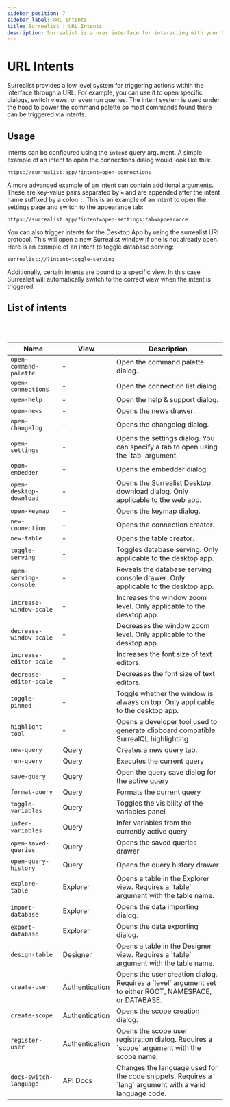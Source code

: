 ---
sidebar_position: 7
sidebar_label: URL Intents
title: Surrealist | URL Intents
description: Surrealist is a user interface for interacting with your SurrealDB database visually. It enables you to seamlessly connect to any SurrealDB instance, allowing you to execute queries, explore your tables, design your schemas, and much more.
---

# URL Intents

Surrealist provides a low level system for triggering actions within the interface through a URL. For example, you can use it to open specific dialogs, switch views, or even run queries.
The intent system is used under the hood to power the command palette so most commands found there can be triggered via intents.

## Usage

Intents can be configured using the `intent` query argument. A simple example of an intent to open the connections dialog would look like this:

```
https://surrealist.app/?intent=open-connections
```

A more advanced example of an intent can contain additional arguments. These are key-value pairs separated by `=` and are appended after the intent name suffixed by a colon `:`.
This is an example of an intent to open the settings page and switch to the appearance tab:

```
https://surrealist.app/?intent=open-settings:tab=appearance
```

You can also trigger intents for the Desktop App by using the surrealist URI protocol. This will open a new Surrealist window
if one is not already open. Here is an example of an intent to toggle database serving:

```
surrealist://?intent=toggle-serving
```

Additionally, certain intents are bound to a specific view. In this case Surrealist will automatically switch to the correct view when the intent is triggered.

## List of intents

<br/>

<br/>

<table>
    <thead>
        <tr>
            <th scope="col">Name</th>
            <th scope="col">View</th>
            <th scope="col">Description</th>
        </tr>
    </thead>
    <tbody>
        <tr>
            <td scope="row" data-label="Type">
                <code>open-command-palette</code>
            </td>
			<td scope="row" data-label="View">
                &hyphen;
            </td>
            <td scope="row" data-label="Description">
                Open the command palette dialog.
            </td>
        </tr>
		<tr>
			<td scope="row" data-label="Type">
				<code>open-connections</code>
			</td>
			<td scope="row" data-label="View">
				&hyphen;
			</td>
			<td scope="row" data-label="Description">
				Open the connection list dialog.
			</td>
		</tr>
		<tr>
			<td scope="row" data-label="Type">
				<code>open-help</code>
			</td>
			<td scope="row" data-label="View">
				&hyphen;
			</td>
			<td scope="row" data-label="Description">
				Open the help & support dialog.
			</td>
		</tr>
		<tr>
			<td scope="row" data-label="Type">
				<code>open-news</code>
			</td>
			<td scope="row" data-label="View">
				&hyphen;
			</td>
			<td scope="row" data-label="Description">
				Opens the news drawer.
			</td>
		</tr>
		<tr>
			<td scope="row" data-label="Type">
				<code>open-changelog</code>
			</td>
			<td scope="row" data-label="View">
				&hyphen;
			</td>
			<td scope="row" data-label="Description">
				Opens the changelog dialog.
			</td>
		</tr>
		<tr>
			<td scope="row" data-label="Type">
				<code>open-settings</code>
			</td>
			<td scope="row" data-label="View">
				&hyphen;
			</td>
			<td scope="row" data-label="Description">
				Opens the settings dialog. You can specify a tab to open using the `tab` argument.
			</td>
		</tr>
		<tr>
			<td scope="row" data-label="Type">
				<code>open-embedder</code>
			</td>
			<td scope="row" data-label="View">
				&hyphen;
			</td>
			<td scope="row" data-label="Description">
				Opens the embedder dialog.
			</td>
		</tr>
		<tr>
			<td scope="row" data-label="Type">
				<code>open-desktop-download</code>
			</td>
			<td scope="row" data-label="View">
				&hyphen;
			</td>
			<td scope="row" data-label="Description">
				Opens the Surrealist Desktop download dialog. Only applicable to the web app.
			</td>
		</tr>
		<tr>
			<td scope="row" data-label="Type">
				<code>open-keymap</code>
			</td>
			<td scope="row" data-label="View">
				&hyphen;
			</td>
			<td scope="row" data-label="Description">
				Opens the keymap dialog.
			</td>
		</tr>
		<tr>
			<td scope="row" data-label="Type">
				<code>new-connection</code>
			</td>
			<td scope="row" data-label="View">
				&hyphen;
			</td>
			<td scope="row" data-label="Description">
				Opens the connection creator.
			</td>
		</tr>
		<tr>
			<td scope="row" data-label="Type">
				<code>new-table</code>
			</td>
			<td scope="row" data-label="View">
				&hyphen;
			</td>
			<td scope="row" data-label="Description">
				Opens the table creator.
			</td>
		</tr>
		<tr>
			<td scope="row" data-label="Type">
				<code>toggle-serving</code>
			</td>
			<td scope="row" data-label="View">
				&hyphen;
			</td>
			<td scope="row" data-label="Description">
				Toggles database serving. Only applicable to the desktop app.
			</td>
		</tr>
		<tr>
			<td scope="row" data-label="Type">
				<code>open-serving-console</code>
			</td>
			<td scope="row" data-label="View">
				&hyphen;
			</td>
			<td scope="row" data-label="Description">
				Reveals the database serving console drawer. Only applicable to the desktop app.
			</td>
		</tr>
		<tr>
			<td scope="row" data-label="Type">
				<code>increase-window-scale</code>
			</td>
			<td scope="row" data-label="View">
				&hyphen;
			</td>
			<td scope="row" data-label="Description">
				Increases the window zoom level. Only applicable to the desktop app.
			</td>
		</tr>
		<tr>
			<td scope="row" data-label="Type">
				<code>decrease-window-scale</code>
			</td>
			<td scope="row" data-label="View">
				&hyphen;
			</td>
			<td scope="row" data-label="Description">
				Decreases the window zoom level. Only applicable to the desktop app.
			</td>
		</tr>
		<tr>
			<td scope="row" data-label="Type">
				<code>increase-editor-scale</code>
			</td>
			<td scope="row" data-label="View">
				&hyphen;
			</td>
			<td scope="row" data-label="Description">
				Increases the font size of text editors.
			</td>
		</tr>
		<tr>
			<td scope="row" data-label="Type">
				<code>decrease-editor-scale</code>
			</td>
			<td scope="row" data-label="View">
				&hyphen;
			</td>
			<td scope="row" data-label="Description">
				Decreases the font size of text editors.
			</td>
		</tr>
		<tr>
			<td scope="row" data-label="Type">
				<code>toggle-pinned</code>
			</td>
			<td scope="row" data-label="View">
				&hyphen;
			</td>
			<td scope="row" data-label="Description">
				Toggle whether the window is always on top. Only applicable to the desktop app.
			</td>
		</tr>
		<tr>
			<td scope="row" data-label="Type">
				<code>highlight-tool</code>
			</td>
			<td scope="row" data-label="View">
				&hyphen;
			</td>
			<td scope="row" data-label="Description">
				Opens a developer tool used to generate clipboard compatible SurrealQL highlighting
			</td>
		</tr>
		<tr>
			<td scope="row" data-label="Type">
				<code>new-query</code>
			</td>
			<td scope="row" data-label="View">
				Query
			</td>
			<td scope="row" data-label="Description">
				Creates a new query tab.
			</td>
		</tr>
		<tr>
			<td scope="row" data-label="Type">
				<code>run-query</code>
			</td>
			<td scope="row" data-label="View">
				Query
			</td>
			<td scope="row" data-label="Description">
				Executes the current query
			</td>
		</tr>
		<tr>
			<td scope="row" data-label="Type">
				<code>save-query</code>
			</td>
			<td scope="row" data-label="View">
				Query
			</td>
			<td scope="row" data-label="Description">
				Open the query save dialog for the active query
			</td>
		</tr>
		<tr>
			<td scope="row" data-label="Type">
				<code>format-query</code>
			</td>
			<td scope="row" data-label="View">
				Query
			</td>
			<td scope="row" data-label="Description">
				Formats the current query
			</td>
		</tr>
		<tr>
			<td scope="row" data-label="Type">
				<code>toggle-variables</code>
			</td>
			<td scope="row" data-label="View">
				Query
			</td>
			<td scope="row" data-label="Description">
				Toggles the visibility of the variables panel
			</td>
		</tr>
		<tr>
			<td scope="row" data-label="Type">
				<code>infer-variables</code>
			</td>
			<td scope="row" data-label="View">
				Query
			</td>
			<td scope="row" data-label="Description">
				Infer variables from the currently active query
			</td>
		</tr>
		<tr>
			<td scope="row" data-label="Type">
				<code>open-saved-queries</code>
			</td>
			<td scope="row" data-label="View">
				Query
			</td>
			<td scope="row" data-label="Description">
				Opens the saved queries drawer
			</td>
		</tr>
		<tr>
			<td scope="row" data-label="Type">
				<code>open-query-history</code>
			</td>
			<td scope="row" data-label="View">
				Query
			</td>
			<td scope="row" data-label="Description">
				Opens the query history drawer
			</td>
		</tr>
		<tr>
			<td scope="row" data-label="Type">
				<code>explore-table</code>
			</td>
			<td scope="row" data-label="View">
				Explorer
			</td>
			<td scope="row" data-label="Description">
				Opens a table in the Explorer view. Requires a `table` argument with the table name.
			</td>
		</tr>
		<tr>
			<td scope="row" data-label="Type">
				<code>import-database</code>
			</td>
			<td scope="row" data-label="View">
				Explorer
			</td>
			<td scope="row" data-label="Description">
				Opens the data importing dialog.
			</td>
		</tr>
		<tr>
			<td scope="row" data-label="Type">
				<code>export-database</code>
			</td>
			<td scope="row" data-label="View">
				Explorer
			</td>
			<td scope="row" data-label="Description">
				Opens the data exporting dialog.
			</td>
		</tr>
		<tr>
			<td scope="row" data-label="Type">
				<code>design-table</code>
			</td>
			<td scope="row" data-label="View">
				Designer
			</td>
			<td scope="row" data-label="Description">
				Opens a table in the Designer view. Requires a `table` argument with the table name.
			</td>
		</tr>
		<tr>
			<td scope="row" data-label="Type">
				<code>create-user</code>
			</td>
			<td scope="row" data-label="View">
				Authentication
			</td>
			<td scope="row" data-label="Description">
				Opens the user creation dialog. Requires a `level` argument set to either ROOT, NAMESPACE, or DATABASE.
			</td>
		</tr>
		<tr>
			<td scope="row" data-label="Type">
				<code>create-scope</code>
			</td>
			<td scope="row" data-label="View">
				Authentication
			</td>
			<td scope="row" data-label="Description">
				Opens the scope creation dialog.
			</td>
		</tr>
		<tr>
			<td scope="row" data-label="Type">
				<code>register-user</code>
			</td>
			<td scope="row" data-label="View">
				Authentication
			</td>
			<td scope="row" data-label="Description">
				Opens the scope user registration dialog. Requires a `scope` argument with the scope name.
			</td>
		</tr>
		<tr>
			<td scope="row" data-label="Type">
				<code>docs-switch-language</code>
			</td>
			<td scope="row" data-label="View">
				API Docs
			</td>
			<td scope="row" data-label="Description">
				Changes the language used for the code snippets. Requires a `lang` argument with a valid language code.
			</td>
		</tr>
	</tbody>
</table>
